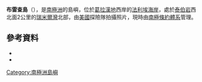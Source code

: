 {{Infobox islands
| name             = Breccia Island<br/>布雷查島
| image name       = 
| image caption    = 
| map              = Antarctica
| map_caption      = 布雷查島在[[南極洲|南極洲]]的位置
| nickname         = 
| location         = [[南極洲|南極洲]]
| coordinates      = {{Coord|68|22|S|67|1|W|source:GNIS|display=inline,title}}
| archipelago      = 
| total islands    = 
| major islands    = 
| area_km2         = 
| length_km        = 
| width_km         = 
| highest mount    = 
| elevation_m      = 
| population       = 無人居住
| population as of = 
| density_km2      = 
| ethnic groups    = 
| country          = 無
| treaty system    = [[南極條約體系|南極條約體系]]
}}

'''布雷查島'''（{{lang-en|Breccia Island}}），是[[南極洲|南極洲]]的島嶼，位於[[葛拉漢地|葛拉漢地]]西岸的[[法利埃海岸|法利埃海岸]]，處於[[泰伯岩|泰伯岩]]西北面2公里的[[瑞米爾灣|瑞米爾灣]]北部，由[[美國|美國]]探險隊拍攝照片，現時由[[南極條約體系|南極條約體系]]管理。

==參考資料==
*{{cite gnis | type = antarid | id = 1881| name = Breccia Island | accessdate = 2011-09-01}}
*{{usgs-gazetteer|id=1881}}

{{DEFAULTSORT:Breccia Island}}
[[Category:南極洲島嶼|Category:南極洲島嶼]]


{{FallièresCoast-geo-stub}}